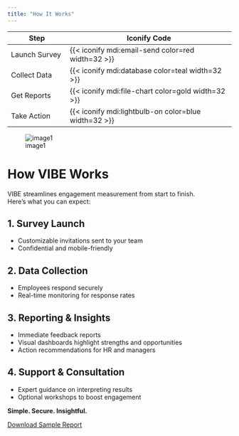 ```yaml
---
title: "How It Works"
---
```


| Step             | Iconify Code                                      |
|------------------|---------------------------------------------------|
| Launch Survey    | {{< iconify mdi:email-send color=red width=32 >}} |
| Collect Data     | {{< iconify mdi:database color=teal width=32 >}}  |
| Get Reports      | {{< iconify mdi:file-chart color=gold width=32 >}}|
| Take Action      | {{< iconify mdi:lightbulb-on color=blue width=32 >}}|

![image1](image1)

# How VIBE Works

VIBE streamlines engagement measurement from start to finish.  
Here’s what you can expect:

## 1. Survey Launch
- Customizable invitations sent to your team
- Confidential and mobile-friendly

## 2. Data Collection
- Employees respond securely
- Real-time monitoring for response rates

## 3. Reporting & Insights
- Immediate feedback reports
- Visual dashboards highlight strengths and opportunities
- Action recommendations for HR and managers

## 4. Support & Consultation
- Expert guidance on interpreting results
- Optional workshops to boost engagement

::: {.callout-note}
**Simple. Secure. Insightful.**
:::

[Download Sample Report](#){.btn .btn-danger}